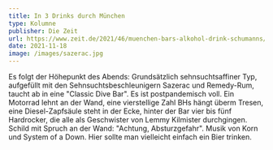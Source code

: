 ```yaml
---
title: In 3 Drinks durch München
type: Kolumne
publisher: Die Zeit
url: https://www.zeit.de/2021/46/muenchen-bars-alkohol-drink-schumanns/komplettansicht
date: 2021-11-18
image: /images/sazerac.jpg
---
```

Es folgt der Höhepunkt des Abends: Grundsätzlich sehnsuchtsaffiner Typ, aufgefüllt mit den Sehnsuchtsbeschleunigern Sazerac und Remedy-Rum, taucht ab in eine "Classic Dive Bar". Es ist postpandemisch voll. Ein Motorrad lehnt an der Wand, eine vierstellige Zahl BHs hängt überm Tresen, eine Diesel-Zapfsäule steht in der Ecke, hinter der Bar vier bis fünf Hardrocker, die alle als Geschwister von Lemmy Kilmister durchgingen. Schild mit Spruch an der Wand: "Achtung, Absturzgefahr". Musik von Korn und System of a Down. Hier sollte man vielleicht einfach ein Bier trinken.